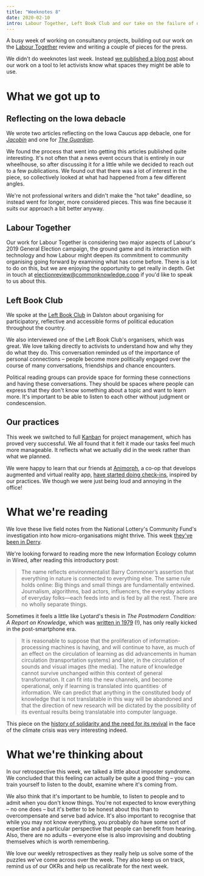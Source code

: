 ```yaml
---
title: "Weeknotes 8"
date: 2020-02-10
intro: Labour Together, Left Book Club and our take on the failure of digital technology during the Iowa caucus
---
```


A busy week of working on consultancy projects, building out our work on the [Labour Together](https://www.labourtogether.uk/) review and writing a couple of pieces for the press.

We didn't do weeknotes last week. Instead [we published a blog post](https://commonknowledge.coop/writing/spaces-for-activists/) about our work on a tool to let activists know what spaces they might be able to use.

# What we got up to

## Reflecting on the Iowa debacle

We wrote two articles reflecting on the Iowa Caucus app debacle, one for [*Jacobin*](https://jacobinmag.com/2020/02/shadow-inc-app-iowa-caucus-acronym) and one for *[The Guardian](https://www.theguardian.com/commentisfree/2020/feb/09/bernie-sanders-campaign-people-tech-obama-big-data)*.

We found the process that went into getting this articles published quite interesting. It's not often that a news event occurs that is entirely in our wheelhouse, so after discussing it for a little while we decided to reach out to a few publications. We found out that there was a lot of interest in the piece, so collectively looked at what had happened from a few different angles.

We're not professional writers and didn't make the "hot take" deadline, so instead went for longer, more considered pieces. This was fine because it suits our approach a bit better anyway.

## Labour Together

Our work for Labour Together is considering two major aspects of Labour's 2019 General Election campaign, the ground game and its interaction with technology and how Labour might deepen its commitment to community organising going forward by examining what has come before. There is a lot to do on this, but we are enjoying the opportunity to get really in depth. Get in touch at electionreview@commonknowledge.coop if you'd like to speak to us about this.

## Left Book Club

We spoke at the [Left Book Club](https://www.leftbookclub.com/) in Dalston about organising for participatory, reflective and accessible forms of political education throughout the country.

We also interviewed one of the Left Book Club's organisers, which was great. We love talking directly to activists to understand how and why they do what they do. This conversation reminded us of the importance of personal connections – people become more politically engaged over the course of many conversations, friendships and chance encounters.

Political reading groups can provide space for forming these connections and having these conversations. They should be spaces where people can express that they don't know something about a topic and want to learn more. It's important to be able to listen to each other without judgment or condescension.

## Our practices

This week we switched to full [Kanban](https://en.wikipedia.org/wiki/Kanban_(development)) for project management, which has proved very successful. We all found that it felt it made our tasks feel much more manageable. It reflects what we actually did in the week rather than what we planned.

We were happy to learn that our friends at [Animorph](https://animorph.coop/), a co-op that develops augmented and virtual reality app, [have started doing check-ins](https://patterns.sociocracy30.org/check-in.html), inspired by our practices. We though we were just being loud and annoying in the office!

# What we're reading

We love these live field notes from the National Lottery's Community Fund's investigation into how micro-organisations might thrive. This week [they've been in Derry](https://medium.com/digitalfund/live-fieldnotes-derry-6949abf5ca21).

We're looking forward to reading more the new Information Ecology column in Wired, after reading this introductory post:

> The name reflects environmentalist Barry Commoner’s assertion that everything in nature is connected to everything else. The same rule holds online: Big things and small things are fundamentally entwined. Journalism, algorithms, bad actors, influencers, the everyday actions of everyday folks—each feeds into and is fed by all the rest. There are no wholly separate things.

Sometimes it feels a little like Lyotard's thesis in *The Postmodern Condition: A Report on Knowledge*, which was [written in 1979](https://monoskop.org/images/e/e0/Lyotard_Jean-Francois_The_Postmodern_Condition_A_Report_on_Knowledge.pdf) (!), has only really kicked in the post-smartphone era.

> It is reasonable to suppose that the prolifera­tion of information-processing machines is having, and will continue to have, as much of an effect on the circulation of learning as did ad­vancements in human circulation (transportation systems) and later, in the circulation of sounds and visual images (the media). The nature of knowledge cannot survive unchanged within this context of general transformation. It can fit into the new channels, and become operational, only if learning is translated into quantities· of information. We can predict that anything in the constituted body of knowledge that is not translatable in this way will be aban­doned and that the direction of new research will be dictated by the possibility of its eventual results being translatable into computer language.

This piece on the [history of solidarity and the need for its revival](https://newrepublic.com/article/154623/green-new-deal-solidarity-solution-climate-change-global-warming) in the face of the climate crisis was very interesting indeed.

# What we're thinking about

In our retrospective this week, we talked a little about imposter syndrome. We concluded that this feeling can actually be quite a good thing – you can train yourself to listen to the doubt, examine where it's coming from.

We also think that it's important to be humble, to listen to people and to admit when you don't know things. You're not expected to know everything – no one does – but it's better to be honest about this than to overcompensate and serve bad advice. It's also important to recognise that while you may not know everything, you probably do have some sort of expertise and a particular perspective that people can benefit from hearing. Also, there are no adults – everyone else is also improvising and doubting themselves which is worth remembering.

We love our weekly retrospectives as they really help us solve some of the puzzles we've come across over the week. They also keep us on track, remind us of our OKRs and help us recalibrate for the next week.
